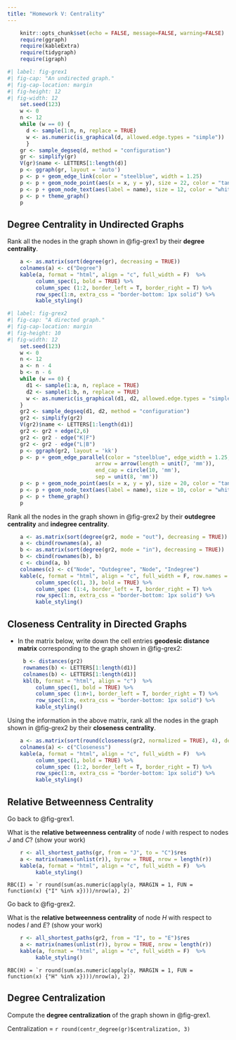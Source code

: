 ```yaml
---
title: "Homework V: Centrality"
---
```


```r
    knitr::opts_chunk$set(echo = FALSE, message=FALSE, warning=FALSE)
    require(ggraph)
    require(kableExtra)
    require(tidygraph)
    require(igraph)
```

```r
#| label: fig-grex1
#| fig-cap: "An undirected graph."
#| fig-cap-location: margin   
#| fig-height: 12
#| fig-width: 12
    set.seed(123)
    w <- 0
    n <- 12
    while (w == 0) {
      d <- sample(1:n, n, replace = TRUE)
      w <- as.numeric(is_graphical(d, allowed.edge.types = "simple"))
      }    
    gr <- sample_degseq(d, method = "configuration")
    gr <- simplify(gr)
    V(gr)$name <- LETTERS[1:length(d)]
    p <- ggraph(gr, layout = 'auto') 
    p <- p + geom_edge_link(color = "steelblue", width = 1.25) 
    p <- p + geom_node_point(aes(x = x, y = y), size = 22, color = "tan2") 
    p <- p + geom_node_text(aes(label = name), size = 12, color = "white")
    p <- p + theme_graph() 
    p
```

## Degree Centrality in Undirected Graphs

Rank all the nodes in the graph shown in @fig-grex1 by their **degree centrality**.

```r
    a <- as.matrix(sort(degree(gr), decreasing = TRUE))
    colnames(a) <- c("Degree")
    kable(a, format = "html", align = "c", full_width = F)  %>% 
         column_spec(1, bold = TRUE) %>% 
         column_spec (1:2, border_left = T, border_right = T) %>%
         row_spec(1:n, extra_css = "border-bottom: 1px solid") %>%
         kable_styling()

```

```r
#| label: fig-grex2
#| fig-cap: "A directed graph."
#| fig-cap-location: margin   
#| fig-height: 10
#| fig-width: 12
    set.seed(123)
    w <- 0
    n <- 12
    a <- n - 4
    b <- n - 6
    while (w == 0) {
      d1 <- sample(1:a, n, replace = TRUE)
      d2 <- sample(1:b, n, replace = TRUE)
      w <- as.numeric(is_graphical(d1, d2, allowed.edge.types = "simple"))
    }    
    gr2 <- sample_degseq(d1, d2, method = "configuration")
    gr2 <- simplify(gr2)
    V(gr2)$name <- LETTERS[1:length(d1)]
    gr2 <- gr2 + edge(2,6)
    gr2 <- gr2 - edge("K|F")
    gr2 <- gr2 - edge("L|B")
    p <- ggraph(gr2, layout = 'kk') 
    p <- p + geom_edge_parallel(color = "steelblue", edge_width = 1.25,
                            arrow = arrow(length = unit(7, 'mm')),
                            end_cap = circle(10, 'mm'), 
                            sep = unit(8, 'mm'))    
    p <- p + geom_node_point(aes(x = x, y = y), size = 20, color = "tan2") 
    p <- p + geom_node_text(aes(label = name), size = 10, color = "white")
    p <- p + theme_graph() 
    p
```

Rank all the nodes in the graph shown in @fig-grex2 by their **outdegree centrality** and **indegree centrality**.

```r
    a <- as.matrix(sort(degree(gr2, mode = "out"), decreasing = TRUE))
    a <- cbind(rownames(a), a)
    b <- as.matrix(sort(degree(gr2, mode = "in"), decreasing = TRUE))
    b <- cbind(rownames(b), b)
    c <- cbind(a, b)
    colnames(c) <- c("Node", "Outdegree", "Node", "Indegree")
    kable(c, format = "html", align = "c", full_width = F, row.names = F)  %>% 
         column_spec(c(1, 3), bold = TRUE) %>% 
         column_spec (1:4, border_left = T, border_right = T) %>%
         row_spec(1:n, extra_css = "border-bottom: 1px solid") %>%
         kable_styling()

```

## Closeness Centrality in Directed Graphs
- In the matrix below, write down the cell entries **geodesic distance matrix** corresponding to the graph shown in @fig-grex2:

```r
     b <- distances(gr2)
     rownames(b) <- LETTERS[1:length(d1)]
     colnames(b) <- LETTERS[1:length(d1)]
     kbl(b, format = "html", align = "c")  %>% 
         column_spec(1, bold = TRUE) %>% 
         column_spec (1:n+1, border_left = T, border_right = T) %>%
         row_spec(1:n, extra_css = "border-bottom: 1px solid") %>%
         kable_styling()
```

Using the information in the above matrix, rank all the nodes in the graph shown in @fig-grex2 by their **closeness centrality**.

```r
    a <- as.matrix(sort(round(closeness(gr2, normalized = TRUE), 4), decreasing = TRUE))
    colnames(a) <- c("Closeness")
    kable(a, format = "html", align = "c", full_width = F)  %>% 
         column_spec(1, bold = TRUE) %>% 
         column_spec (1:2, border_left = T, border_right = T) %>%
         row_spec(1:n, extra_css = "border-bottom: 1px solid") %>%
         kable_styling()

```

## Relative Betweenness Centrality

Go back to @fig-grex1. 

What is the **relative betweenness centrality** of node *I* with respect to nodes *J* and *C*? (show your work)
```r
    r <- all_shortest_paths(gr, from = "J", to = "C")$res
    a <- matrix(names(unlist(r)), byrow = TRUE, nrow = length(r))
    kable(a, format = "html", align = "c", full_width = F)  %>% 
         kable_styling()
```
    RBC(I) = `r round(sum(as.numeric(apply(a, MARGIN = 1, FUN = function(x) {"I" %in% x})))/nrow(a), 2)`


Go back to @fig-grex2. 

What is the **relative betweenness centrality** of node *H* with respect to nodes *I* and *E*? (show your work)
```r
    r <- all_shortest_paths(gr2, from = "I", to = "E")$res
    a <- matrix(names(unlist(r)), byrow = TRUE, nrow = length(r))
    kable(a, format = "html", align = "c", full_width = F)  %>% 
         kable_styling()
```
    RBC(H) = `r round(sum(as.numeric(apply(a, MARGIN = 1, FUN = function(x) {"H" %in% x})))/nrow(a), 2)`


## Degree Centralization
Compute the **degree centralization** of the graph shown in @fig-grex1.

Centralization = `r round(centr_degree(gr)$centralization, 3)`

